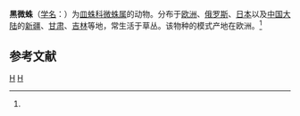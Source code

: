 {{Speciesbox
| taxon = Erigone atra
| image = Erigone atra male.jpg
| binomial_authority = (Blackwall, 1841)<ref name='id13226'>{{cite web| url =http://www.bioinfo.cn/db05/BjdwSpecies.php?action=view&id=13226| title =黑微蛛| work =《中国动物物种编目数据库》| publisher =中国科学院微生物研究所| author =中国科学院动物研究所| accessdate =2009-04-28| deadurl =yes| archiveurl =https://web.archive.org/web/20160305084700/http://www.bioinfo.cn/db05/BjdwSpecies.php?action=view&id=13226| archivedate =2016-03-05}}</ref>
}}

'''黑微蛛'''（[[学名|学名]]：{{lang|la|''Erigone atra''}}）为[[皿蛛科|皿蛛科]][[微蛛属|微蛛属]]的动物。分布于[[欧洲|欧洲]]、[[俄罗斯|俄罗斯]]、[[日本|日本]]以及[[中国大陆|中国大陆]]的[[新疆|新疆]]、[[甘肃|甘肃]]、[[吉林|吉林]]等地，常生活于草丛。该物种的模式产地在欧洲。<ref name='id13226'/>

== 参考文献 ==
{{reflist}}

{{taxonbar}}
[[Category:_1841年描述的动物|H]]
[[Category:微蛛属|H]]